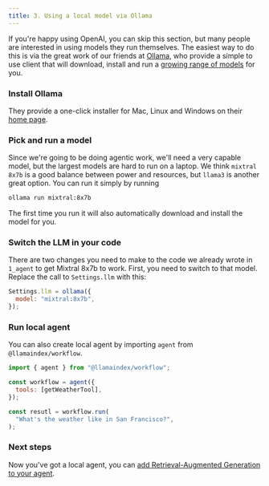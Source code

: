 ```yaml
---
title: 3. Using a local model via Ollama
---
```


If you're happy using OpenAI, you can skip this section, but many people are interested in using models they run themselves. The easiest way to do this is via the great work of our friends at [Ollama](https://ollama.com/), who provide a simple to use client that will download, install and run a [growing range of models](https://ollama.com/library) for you.

### Install Ollama

They provide a one-click installer for Mac, Linux and Windows on their [home page](https://ollama.com/).

### Pick and run a model

Since we're going to be doing agentic work, we'll need a very capable model, but the largest models are hard to run on a laptop. We think `mixtral 8x7b` is a good balance between power and resources, but `llama3` is another great option. You can run it simply by running

```bash
ollama run mixtral:8x7b
```

The first time you run it will also automatically download and install the model for you.

### Switch the LLM in your code

There are two changes you need to make to the code we already wrote in `1_agent` to get Mixtral 8x7b to work. First, you need to switch to that model. Replace the call to `Settings.llm` with this:

```javascript
Settings.llm = ollama({
  model: "mixtral:8x7b",
});
```

### Run local agent

You can also create local agent by importing `agent` from `@llamaindex/workflow`.

```javascript
import { agent } from "@llamaindex/workflow";

const workflow = agent({
  tools: [getWeatherTool],
});

const resutl = workflow.run(
  "What's the weather like in San Francisco?",
);
```

### Next steps

Now you've got a local agent, you can [add Retrieval-Augmented Generation to your agent](4_agentic_rag).
